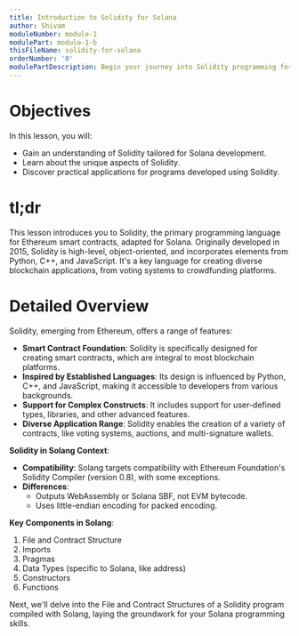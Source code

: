 ```yaml
---
title: Introduction to Solidity for Solana
author: Shivam
moduleNumber: module-1
modulePart: module-1-b
thisFileName: solidity-for-solana
orderNumber: '0'
modulePartDescription: Begin your journey into Solidity programming for Solana with foundational concepts and practical applications.
---
```


# Objectives

In this lesson, you will:

- Gain an understanding of Solidity tailored for Solana development.
- Learn about the unique aspects of Solidity.
- Discover practical applications for programs developed using Solidity.

# tl;dr

This lesson introduces you to Solidity, the primary programming language for Ethereum smart contracts, adapted for Solana. Originally developed in 2015, Solidity is high-level, object-oriented, and incorporates elements from Python, C++, and JavaScript. It's a key language for creating diverse blockchain applications, from voting systems to crowdfunding platforms.

# Detailed Overview

Solidity, emerging from Ethereum, offers a range of features:

- **Smart Contract Foundation**: Solidity is specifically designed for creating smart contracts, which are integral to most blockchain platforms.
- **Inspired by Established Languages**: Its design is influenced by Python, C++, and JavaScript, making it accessible to developers from various backgrounds.
- **Support for Complex Constructs**: It includes support for user-defined types, libraries, and other advanced features.
- **Diverse Application Range**: Solidity enables the creation of a variety of contracts, like voting systems, auctions, and multi-signature wallets.

**Solidity in Solang Context**:

- **Compatibility**: Solang targets compatibility with Ethereum Foundation's Solidity Compiler (version 0.8), with some exceptions.
- **Differences**:
  - Outputs WebAssembly or Solana SBF, not EVM bytecode.
  - Uses little-endian encoding for packed encoding.
  
**Key Components in Solang**:

1. File and Contract Structure
2. Imports
3. Pragmas
4. Data Types (specific to Solana, like address)
5. Constructors
6. Functions

Next, we'll delve into the File and Contract Structures of a Solidity program compiled with Solang, laying the groundwork for your Solana programming skills.